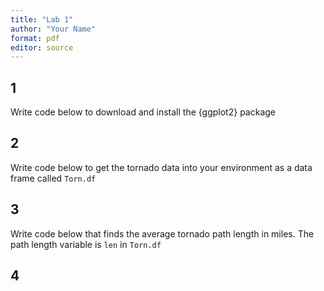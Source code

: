 ```yaml
---
title: "Lab 1"
author: "Your Name"
format: pdf
editor: source
---
```


## 1 
Write code below to download and install the {ggplot2} package

## 2 
Write code below to get the tornado data into your environment as a data frame called `Torn.df`

## 3 
Write code below that finds the average tornado path length in miles. The path length variable is `len` in `Torn.df`

## 4

